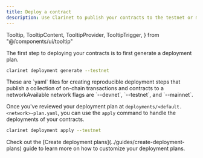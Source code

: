 ```yaml
---
title: Deploy a contract
description: Use Clarinet to publish your contracts to the testnet or mainnet networks.
---
```



  Tooltip,
  TooltipContent,
  TooltipProvider,
  TooltipTrigger,
} from "@/components/ui/tooltip"

The first step to deploying your contracts is to first generate a deployment plan.

 ```bash title="Terminal"
clarinet deployment generate --testnet
```

<Callout title="What are deployment plans?" type="info">
These are `yaml` files for creating reproducible deployment steps that publish a collection of on-chain transactions and contracts to a <TooltipProvider inline><Tooltip><TooltipTrigger asChild><span className='cursor-default border-b border-dotted border-primary text-primary'>network</span></TooltipTrigger><TooltipContent>Available network flags are `--devnet`, `--testnet`, and `--mainnet`</TooltipContent></Tooltip></TooltipProvider>.
</Callout>

Once you've reviewed your deployment plan at `deployments/<default.<network>-plan.yaml`, you can use the `apply` command to handle the deployments of your contracts.

```bash title="Terminal"
clarinet deployment apply --testnet 
```

<Callout title="Dive deeper" type="info">
Check out the [Create deployment plans](../guides/create-deployment-plans) guide to learn more on how to customize your deployment plans.
</Callout>
